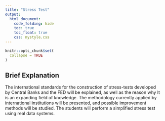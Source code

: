 ```yaml
---
title: "Stress Test"
output:
  html_document: 
    code_folding: hide
    toc: true
    toc_float: true
    css: mystyle.css
---
```


```r
knitr::opts_chunk$set(
  collapse = TRUE
)
```

## Brief Explanation 

The international standards for the construction of stress-tests developed by Central Banks and the FED will be explained, as well as the reason why It is an expanding field of knowledge. The methodology currently applied by international institutions will be presented, and possible improvement methods will be studied. The students will perform a simplified stress test using real data systems.
